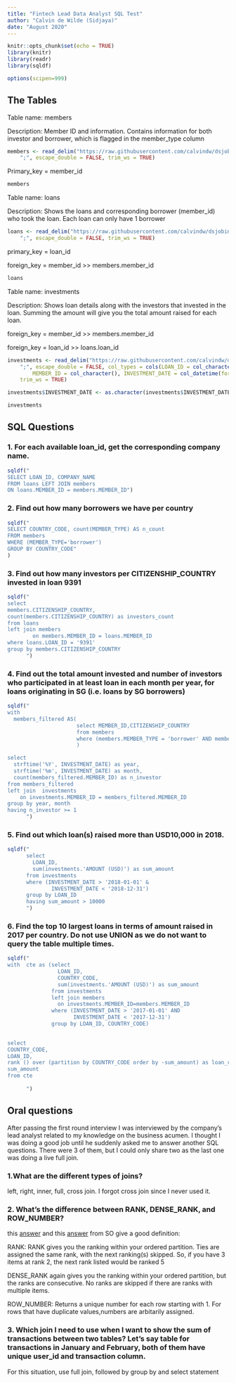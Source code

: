 ---
title: "Fintech Lead Data Analyst SQL Test"
author: "Calvin de Wilde (Sidjaya)"
date: "August 2020"
---


```{r setup, include=TRUE}
knitr::opts_chunk$set(echo = TRUE)
library(knitr)
library(readr)
library(sqldf)

options(scipen=999)

```

## The Tables

Table name: members

Description: Member ID and information. Contains information for both investor and borrower, which is flagged in the member_type column


```{r, include =FALSE}
members <- read_delim("https://raw.githubusercontent.com/calvindw/dsjobinterviews/main/fintech/members.csv", 
    ";", escape_double = FALSE, trim_ws = TRUE)


```

Primary_key = member_id

```{r}
members
```

Table name: loans

Description: Shows the loans and corresponding borrower (member_id) who took the loan. Each loan can only have 1 borrower

```{r, include=FALSE}
loans <- read_delim("https://raw.githubusercontent.com/calvindw/dsjobinterviews/main/fintech/loans.csv", 
    ";", escape_double = FALSE, trim_ws = TRUE)
```

primary_key = loan_id

foreign_key = member_id >> members.member_id

```{r}
loans
```

Table name: investments

Description: Shows loan details along with the investors that invested in the loan. Summing the amount will give you the total amount raised for each loan.

foreign_key = member_id >> members.member_id

foreign_key = loan_id >> loans.loan_id


```{r, include=FALSE}
investments <- read_delim("https://raw.githubusercontent.com/calvindw/dsjobinterviews/main/fintech/investments.csv", 
    ";", escape_double = FALSE, col_types = cols(LOAN_ID = col_character(), 
        MEMBER_ID = col_character(), INVESTMENT_DATE = col_datetime(format = "%d-%m-%Y %H:%M")), 
    trim_ws = TRUE)

investments$INVESTMENT_DATE <- as.character(investments$INVESTMENT_DATE)


```


```{r}
investments
```
## SQL Questions

### 1. For each available loan_id, get the corresponding company name.

```{r}
sqldf(" 
SELECT LOAN_ID, COMPANY_NAME  
FROM loans LEFT JOIN members
ON loans.MEMBER_ID = members.MEMBER_ID")


```

### 2. Find out how many borrowers we have per country
```{r}
sqldf("
SELECT COUNTRY_CODE, count(MEMBER_TYPE) AS n_count
FROM members
WHERE (MEMBER_TYPE='borrower')
GROUP BY COUNTRY_CODE"
)

```

### 3. Find out how many investors per CITIZENSHIP_COUNTRY invested in loan 9391

```{r}

sqldf("
select 
members.CITIZENSHIP_COUNTRY,
count(members.CITIZENSHIP_COUNTRY) as investors_count
from loans
left join members 
        on members.MEMBER_ID = loans.MEMBER_ID
where loans.LOAN_ID = '9391'
group by members.CITIZENSHIP_COUNTRY
      ")
```


### 4. Find out the total amount invested and number of investors who participated in at least loan in each month per year, for loans originating in SG (i.e. loans by SG borrowers)

```{r}

sqldf("
with 
  members_filtered AS(
                      select MEMBER_ID,CITIZENSHIP_COUNTRY
                      from members
                      where (members.MEMBER_TYPE = 'borrower' AND members.COUNTRY_CODE = 'SG')
                      )

select 
  strftime('%Y', INVESTMENT_DATE) as year,
  strftime('%m', INVESTMENT_DATE) as month,
  count(members_filtered.MEMBER_ID) as n_investor
from members_filtered
left join  investments 
    on investments.MEMBER_ID = members_filtered.MEMBER_ID
group by year, month
having n_investor >= 1
      ")

```

### 5. Find out which loan(s) raised more than USD10,000 in 2018.


```{r}
sqldf("
      select 
        LOAN_ID,
        sum(investments.'AMOUNT (USD)') as sum_amount
      from investments
      where (INVESTMENT_DATE > '2018-01-01' & 
              INVESTMENT_DATE < '2018-12-31')
      group by LOAN_ID
      having sum_amount > 10000
      ")
```

### 6. Find the top 10 largest loans in terms of amount raised in 2017 per country. Do not use UNION as we do not want to query the table multiple times.


```{r}


sqldf("
with  cte as (select 
                LOAN_ID,
                COUNTRY_CODE,
                sum(investments.'AMOUNT (USD)') as sum_amount
              from investments
              left join members
                on investments.MEMBER_ID=members.MEMBER_ID
              where (INVESTMENT_DATE > '2017-01-01' AND 
                     INVESTMENT_DATE < '2017-12-31')
              group by LOAN_ID, COUNTRY_CODE)
              

select 
COUNTRY_CODE,
LOAN_ID,
rank () over (partition by COUNTRY_CODE order by -sum_amount) as loan_ranking_by_country,
sum_amount
from cte
              
      ")


```


## Oral questions

After passing the first round interview I was interviewed by the company's lead analyst related to my knowledge on the business acumen. I thought I was doing a good job until he suddenly asked me to answer another SQL questions. There were 3 of them, but I could only share two as the last one was doing a live full join. 

### 1.What are the different types of joins? 

left, right, inner, full, cross join. I forgot cross join since I never used it.

### 2. What's the difference between RANK, DENSE_RANK, and ROW_NUMBER?

this [answer](https://stackoverflow.com/questions/11183572/whats-the-difference-between-rank-and-dense-rank-functions-in-oracle) and this [answer](https://stackoverflow.com/questions/7747327/sql-rank-versus-row-number) from SO give a good definition:

RANK: RANK gives you the ranking within your ordered partition. Ties are assigned the same rank, with the next ranking(s) skipped. So, if you have 3 items at rank 2, the next rank listed would be ranked 5

DENSE_RANK again gives you the ranking within your ordered partition, but the ranks are consecutive. No ranks are skipped if there are ranks with multiple items.

ROW_NUMBER: Returns a unique number for each row starting with 1. For rows that have duplicate values,numbers are arbitarily assigned.


### 3. Which join I need to use when I want to show the sum of transactions between two tables? Let's say table for transactions in January and February, both of them have unique user_id and transaction column.

For this situation, use full join, followed by group by and select statement
